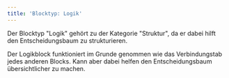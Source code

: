 ```yaml
---
title: 'Blocktyp: Logik'
---
```


Der Blocktyp "Logik" gehört zu der Kategorie "Struktur", da er dabei hilft den Entscheidungsbaum zu strukturieren. 

Der Logikblock funktioniert im Grunde genommen wie das Verbindungstab jedes anderen Blocks. Kann aber dabei helfen den Entscheidungsbaum übersichtlicher zu machen.
